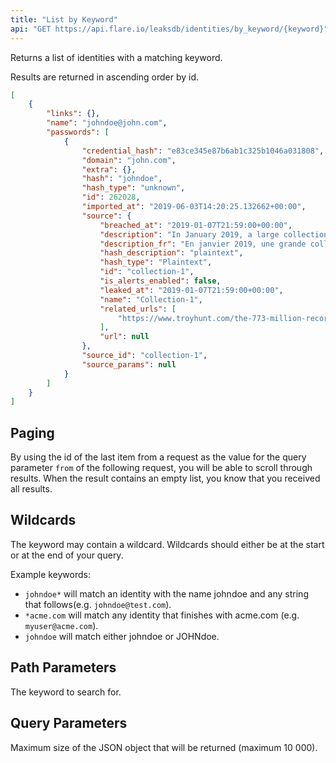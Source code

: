 ```yaml
---
title: "List by Keyword"
api: "GET https://api.flare.io/leaksdb/identities/by_keyword/{keyword}"
---
```


Returns a list of identities with a matching keyword.

Results are returned in ascending order by id.

<ResponseExample>

```json Response Example
[
    {
        "links": {},
        "name": "johndoe@john.com",
        "passwords": [
            {
                "credential_hash": "e83ce345e87b6ab1c325b1046a031808",
                "domain": "john.com",
                "extra": {},
                "hash": "johndoe",
                "hash_type": "unknown",
                "id": 262028,
                "imported_at": "2019-06-03T14:20:25.132662+00:00",
                "source": {
                    "breached_at": "2019-01-07T21:59:00+00:00",
                    "description": "In January 2019, a large collection of credential stuffing lists (combinations of email addresses and passwords used to hijack accounts on other services) was discovered being distributed on a popular hacking forum. The data contained almost 2.7 billion records including 773 million unique email addresses alongside passwords those addresses had used on other breached services.",
                    "description_fr": "En janvier 2019, une grande collection de listes de bourrage d'identifiants (combinaisons d'adresses \u00e9lectroniques et de mots de passe utilis\u00e9s pour prendre contr\u00f4le de comptes sur d'autres services) a \u00e9t\u00e9 diffus\u00e9e sur un forum de piratage populaire. Les donn\u00e9es contenaient pr\u00e8s de 2,7 milliards d'enregistrements, dont 773 millions d'adresses \u00e9lectroniques uniques aux c\u00f4t\u00e9s de mots de passe que ces adresses avaient utilis\u00e9s sur d'autres services ayant subi des br\u00e8ches de donn\u00e9es.",
                    "hash_description": "plaintext",
                    "hash_type": "Plaintext",
                    "id": "collection-1",
                    "is_alerts_enabled": false,
                    "leaked_at": "2019-01-07T21:59:00+00:00",
                    "name": "Collection-1",
                    "related_urls": [
                        "https://www.troyhunt.com/the-773-million-record-collection-1-data-reach/"
                    ],
                    "url": null
                },
                "source_id": "collection-1",
                "source_params": null
            }
        ]
    }
]
```

</ResponseExample>

## Paging

By using the id of the last item from a request as the value for the query parameter `from` of the following request, you will be able to scroll through results.
When the result contains an empty list, you know that you received all results.

## Wildcards

The keyword may contain a wildcard.
Wildcards should either be at the start or at the end of your query.

Example keywords:
- `johndoe*` will match an identity with the name johndoe and any string that follows(e.g. `johndoe@test.com`).
- `*acme.com` will match any identity that finishes with acme.com (e.g. `myuser@acme.com`).
- `johndoe` will match either johndoe or JOHNdoe.

## Path Parameters

<ParamField path="keyword" type="string">
  The keyword to search for.
</ParamField>

## Query Parameters

<ParamField query="size" type="number">
  Maximum size of the JSON object that will be returned (maximum 10 000).
</ParamField>

<ParamField query="from" type="number">
</ParamField>
